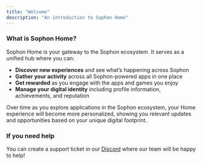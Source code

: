 ```yaml
---
title: "Welcome"
description: "An introduction to Sophon Home"
---
```


### What is Sophon Home?

Sophon Home is your gateway to the Sophon ecosystem. It serves as a unified hub where you can:

- **Discover new experiences** and see what’s happening across Sophon
- **Gather your activity** across all Sophon-powered apps in one place
- **Get rewarded** as you engage with the apps and games you enjoy
- **Manage your digital identity** including profile information, achievements, and reputation

Over time as you explore applications in the Sophon ecosystem, your Home experience will become more personalized, showing you relevant updates and opportunities based on your unique digital footprint.

### If you need help

You can create a support ticket in our [Discord](https://discord.gg/sophon) where our team will be happy to help\!